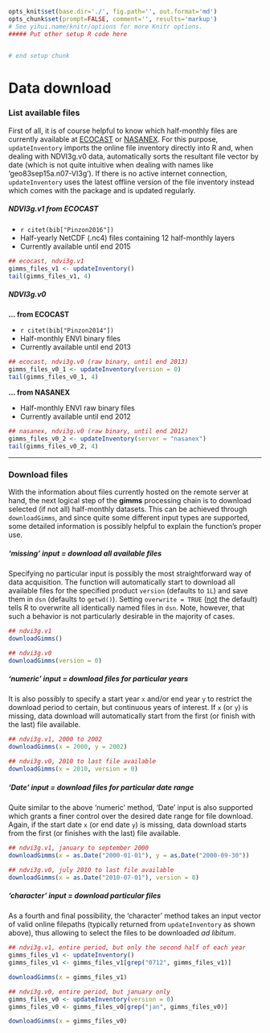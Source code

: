 ```r
opts_knit$set(base.dir='./', fig.path='', out.format='md')
opts_chunk$set(prompt=FALSE, comment='', results='markup')
# See yihui.name/knitr/options for more Knitr options.
##### Put other setup R code here


# end setup chunk
```
# Data download

### List available files
First of all, it is of course helpful to know which half-monthly files are currently available at [ECOCAST](http://ecocast.arc.nasa.gov/data/pub/gimms/) or [NASANEX](https://nasanex.s3.amazonaws.com/). For this purpose, `updateInventory` imports the online file inventory directly into R and, when dealing with NDVI3g.v0 data, automatically sorts the resultant file vector by date (which is not quite intuitive when dealing with names like 'geo83sep15a.n07-VI3g'). If there is no active internet connection, `updateInventory` uses the latest offline version of the file inventory instead which comes with the package and is updated regularly.

##### NDVI3g.v1 from ECOCAST

* `r citet(bib["Pinzon2016"])`
* Half-yearly NetCDF (.nc4) files containing 12 half-monthly layers
* Currently available until end 2015

```r
## ecocast, ndvi3g.v1
gimms_files_v1 <- updateInventory()
tail(gimms_files_v1, 4)
```

##### NDVI3g.v0 

**... from ECOCAST**

* `r citet(bib["Pinzon2014"])`
* Half-monthly ENVI binary files 
* Currently available until end 2013

```r
## ecocast, ndvi3g.v0 (raw binary, until end 2013)
gimms_files_v0_1 <- updateInventory(version = 0)
tail(gimms_files_v0_1, 4)
```

**... from NASANEX**

* Half-monthly ENVI raw binary files 
* Currently available until end 2012

```r
## nasanex, ndvi3g.v0 (raw binary, until end 2012)
gimms_files_v0_2 <- updateInventory(server = "nasanex")
tail(gimms_files_v0_2, 4)
```

<hr>

### Download files
With the information about files currently hosted on the remote server at hand, the next logical step of the **gimms** processing chain is to download selected (if not all) half-monthly datasets. This can be achieved through `downloadGimms`, and since quite some different input types are supported, some detailed information is possibly helpful to explain the function's proper use.

##### 'missing' input = download all available files
Specifying no particular input is possibly the most straightforward way of data acquisition. The function will automatically start to download all available files for the specified product `version` (defaults to `1L`) and save them in `dsn` (defaults to `getwd()`). Setting `overwrite = TRUE` (<u>not</u> the default) tells R to overwrite all identically named files in `dsn`. Note, however, that such a behavior is not particularly desirable in the majority of cases.

```r
## ndvi3g.v1
downloadGimms()

## ndvi3g.v0
downloadGimms(version = 0)
```

##### 'numeric' input = download files for particular years
It is also possibly to specify a start year `x` and/or end year `y` to restrict the download period to certain, but continuous years of interest. If `x` (or `y`) is missing, data download will automatically start from the first (or finish with the last) file available. 

```r
## ndvi3g.v1, 2000 to 2002
downloadGimms(x = 2000, y = 2002)

## ndvi3g.v0, 2010 to last file available
downloadGimms(x = 2010, version = 0)
```

##### 'Date' input = download files for particular date range
Quite similar to the above 'numeric' method, 'Date' input is also supported which grants a finer control over the desired date range for file download. Again, if the start date `x` (or end date `y`) is missing, data download starts from the first (or finishes with the last) file available.

```r
## ndvi3g.v1, january to september 2000
downloadGimms(x = as.Date("2000-01-01"), y = as.Date("2000-09-30"))

## ndvi3g.v0, july 2010 to last file available
downloadGimms(x = as.Date("2010-07-01"), version = 0)
```

##### 'character' input = download particular files
As a fourth and final possibility, the 'character' method takes an input vector of valid online filepaths (typically returned from `updateInventory` as shown above), thus allowing to select the files to be downloaded *ad libitum*. 

```r
## ndvi3g.v1, entire period, but only the second half of each year
gimms_files_v1 <- updateInventory()
gimms_files_v1 <- gimms_files_v1[grep("0712", gimms_files_v1)]

downloadGimms(x = gimms_files_v1)

## ndvi3g.v0, entire period, but january only
gimms_files_v0 <- updateInventory(version = 0)
gimms_files_v0 <- gimms_files_v0[grep("jan", gimms_files_v0)]

downloadGimms(x = gimms_files_v0)
```
